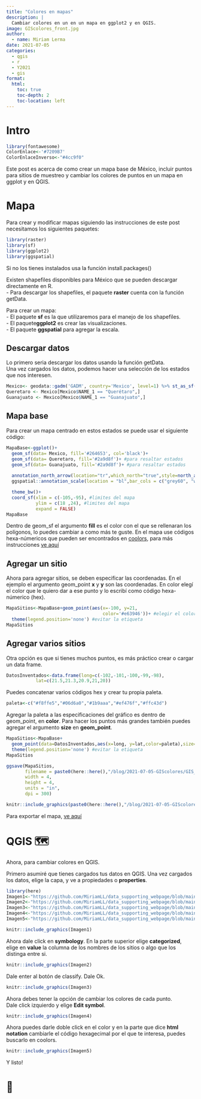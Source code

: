 ```yaml
---
title: "Colores en mapas"
description: |
  Cambiar colores en un en un mapa en ggplot2 y en QGIS.
image: GIScolores_front.jpg
author:
  - name: Miriam Lerma
date: 2021-07-05
categories:
  - qgis
  - r
  - Y2021
  - gis
format:
  html:
    toc: true
    toc-depth: 2
    toc-location: left
---
```



# Intro

```r
library(fontawesome)
ColorEnlace<-'#7209B7'
ColorEnlaceInverso<-"#4cc9f0"
```

Este post es acerca de como crear un mapa base de México, incluir puntos para sitios de muestreo y cambiar los colores de puntos en un mapa en ggplot y en QGIS.

# Mapa 

Para crear y modificar mapas siguiendo las instrucciones de este post necesitamos los siguientes paquetes:

```r
library(raster)
library(sf)
library(ggplot2)
library(ggspatial)
```

Si no los tienes instalados usa la función install.packages()

Existen shapefiles disponibles para México que se pueden descargar directamente en R.  <br>
- Para descargar los shapefiles, el paquete **raster** cuenta con la función getData. <br>

Para crear un mapa: <br>
- El paquete **sf** es la que utilizaremos para el manejo de los shapefiles. <br>
- El paquete**ggplot2** es crear las visualizaciones.<br>
- El paquete **ggspatial** para agregar la escala.<br>


## Descargar datos

Lo primero seria descargar los datos usando la función getData. <br>
Una vez cargados los datos, podemos hacer una selección de los estados que nos interesen. <br>

```r
Mexico<- geodata::gadm('GADM', country='Mexico', level=1) %>% st_as_sf()
Queretaro <- Mexico[Mexico$NAME_1 == "Querétaro",]
Guanajuato <- Mexico[Mexico$NAME_1 == "Guanajuato",]
```

## Mapa base
Para crear un mapa centrado en estos estados se puede usar el siguiente código:

```r
MapaBase<-ggplot()+
  geom_sf(data= Mexico, fill='#264653', col='black')+
  geom_sf(data= Queretaro, fill='#2a9d8f')+ #para resaltar estados
  geom_sf(data= Guanajuato, fill='#2a9d8f')+ #para resaltar estados
  
  annotation_north_arrow(location="tr",which_north="true",style=north_arrow_fancy_orienteering ())+ #Norte
  ggspatial::annotation_scale(location = "bl",bar_cols = c("grey60", "white"))+ #Escala

  theme_bw()+
  coord_sf(xlim = c(-105,-95), #limites del mapa
           ylim = c(18 ,24), #limites del mapa
           expand = FALSE)
MapaBase
```

Dentro de geom_sf el argumento **fill** es el color con el que se rellenaran los polígonos, lo puedes cambiar a como más te guste. En el mapa use códigos hexa-númericos que pueden ser encontrados en [coolors](https://coolors.co/), para más instrucciones [ve aquí](https://miriamll.github.io/Curso_CIAD/Xaringan-Parte2#16)

## Agregar un sitio

Ahora para agregar sitios, se deben especificar las coordenadas.
En el ejemplo el argumento geom_point **x** y **y** son las coordenadas. En color elegí el color que le quiero dar a ese punto y lo escribí como código hexa-númerico (hex). 

```r
MapaSitios<-MapaBase+geom_point(aes(x=-100, y=21, 
                                    color='#e63946'))+ #elegir el color
  theme(legend.position='none') #evitar la etiqueta
MapaSitios
```

## Agregar varios sitios

Otra opción es que si tienes muchos puntos, es más práctico crear o cargar un data frame. 

```r
DatosInventados<-data.frame(long=c(-102,-101,-100,-99,-98),
           lat=c(21.5,21.3,20.9,21,20))
```

Puedes concatenar varios códigos hex y crear tu propia paleta.

```r
paleta<-c("#f8ffe5","#06d6a0","#1b9aaa","#ef476f","#ffc43d")
```

Agregar la paleta a las especificaciones del gráfico es dentro de geom_point, en **color**.
Para hacer los puntos más grandes también puedes agregar el argumento **size** en **geom_point**.

```r
MapaSitios<-MapaBase+
  geom_point(data=DatosInventados,aes(x=long, y=lat,color=paleta),size=3)+ 
  theme(legend.position='none') #evitar la etiqueta
MapaSitios
```

```r
ggsave(MapaSitios, 
       filename = paste0(here::here(),"/blog/2021-07-05-GIScolores/GIS_colores_export.jpg"),
       width = 4, 
       height = 4, 
       units = "in",
       dpi = 300)
```

```r
knitr::include_graphics(paste0(here::here(),"/blog/2021-07-05-GIScolores/GIS_colores_export.jpg"))
```

Para exportar el mapa, [ve aquí](https://miriamll.github.io/Curso_CIAD/Clase2#49)

# QGIS 🗺️

Ahora, para cambiar colores en QGIS.

Primero asumiré que tienes cargados tus datos en QGIS. 
Una vez cargados los datos, elige la capa, y ve a propiedades o **properties**.

```r
library(here)
Imagen1<-"https://github.com/MiriamLL/data_supporting_webpage/blob/main/Blog/2021/QGIS/Folie1.JPG?raw=true"
Imagen2<-"https://github.com/MiriamLL/data_supporting_webpage/blob/main/Blog/2021/QGIS/Folie2.JPG?raw=true"
Imagen3<-"https://github.com/MiriamLL/data_supporting_webpage/blob/main/Blog/2021/QGIS/Folie3.JPG?raw=true"
Imagen4<-"https://github.com/MiriamLL/data_supporting_webpage/blob/main/Blog/2021/QGIS/Folie4.JPG?raw=true"
Imagen5<-"https://github.com/MiriamLL/data_supporting_webpage/blob/main/Blog/2021/QGIS/Folie5.JPG?raw=true"
```

```r
knitr::include_graphics(Imagen1)
```

Ahora dale click en **symbology**. En la parte superior elige **categorized**, elige en **value** la columna de los nombres de los sitios o algo que los distinga entre si.

```r
knitr::include_graphics(Imagen2)
```

Dale enter al botón de classify. Dale Ok.

```r
knitr::include_graphics(Imagen3)
```

Ahora debes tener la opción de cambiar los colores de cada punto.  
Dale click izquierdo y elige **Edit symbol**.

```r
knitr::include_graphics(Imagen4)
```

Ahora puedes darle doble click en el color y en la parte que dice **html notation** cambiarle el código hexagecimal por el que te interesa, puedes buscarlo en coolors.

```r
knitr::include_graphics(Imagen5)
```


Y listo!

<h1> 🥳 </h1>
